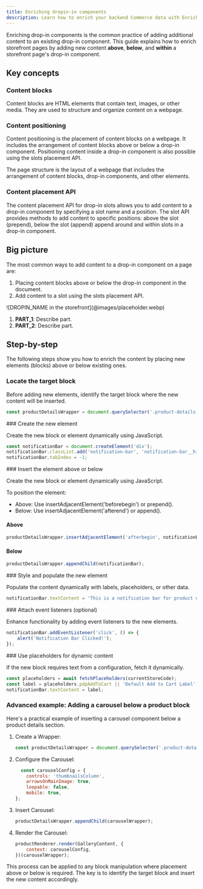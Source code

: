 ```yaml
---
title: Enriching dropin-in components
description: Learn how to enrich your backend Commerce data with Enrichment blocks.
---
```



Enriching drop-in components is the common practice of adding additional content to an existing drop-in component. This guide explains how to enrich storefront pages by adding new content **above**, **below**, and **within** a storefront page's drop-in component.

## Key concepts

<Vocabulary>

### Content blocks

Content blocks are HTML elements that contain text, images, or other media. They are used to structure and organize content on a webpage.

### Content positioning

Content positioning is the placement of content blocks on a webpage. It includes the arrangement of content blocks above or below a drop-in component. Positioning content inside a drop-in component is also possible using the slots placement API.

The page structure is the layout of a webpage that includes the arrangement of content blocks, drop-in components, and other elements.

### Content placement API

The content placement API for drop-in slots allows you to add content to a drop-in component by specifying a slot name and a position. The slot API provides methods to add content to specific positions: above the slot (prepend), below the slot (append) append around and within slots in a drop-in component.

</Vocabulary>

## Big picture

The most common ways to add content to a drop-in component on a page are:

1. Placing content blocks above or below the drop-in component in the document.
1. Add content to a slot using the slots placement API.

<Diagram caption="[DROPIN_NAME position]">
  ![DROPIN_NAME in the storefront](@images/placeholder.webp)
</Diagram>

<Callouts columnCount="1">

1. **PART_1**: Describe part.
1. **PART_2**: Describe part.

</Callouts>

## Step-by-step

The following steps show you how to enrich the content by placing new elements (blocks) above or below existing ones.

<Tasks>

<Task>

### Locate the target block

Before adding new elements, identify the target block where the new content will be inserted.

```javascript
const productDetailsWrapper = document.querySelector('.product-details-wrapper');
```
</Task>

<Task>
### Create the new element

Create the new block or element dynamically using JavaScript.

```javascript
const notificationBar = document.createElement('div');
notificationBar.classList.add('notification-bar', 'notification-bar__hidden');
notificationBar.tabIndex = -1;
```
</Task>

<Task>
### Insert the element above or below

Create the new block or element dynamically using JavaScript.

To position the element:

  - Above: Use insertAdjacentElement('beforebegin') or prepend().
  - Below: Use insertAdjacentElement('afterend') or append().

#### Above

```javascript
productDetailsWrapper.insertAdjacentElement('afterbegin', notificationBar);
```

#### Below

```javascript
productDetailsWrapper.appendChild(notificationBar);
```
</Task>

<Task>
### Style and populate the new element

Populate the content dynamically with labels, placeholders, or other data.

```javascript
notificationBar.textContent = 'This is a notification bar for product updates.';
```
</Task>

<Task>
### Attach event listeners (optional)

Enhance functionality by adding event listeners to the new elements.

```javascript
notificationBar.addEventListener('click', () => {
    alert('Notification Bar Clicked!');
});
```
</Task>

<Task>
### Use placeholders for dynamic content

If the new block requires text from a configuration, fetch it dynamically.

```javascript
const placeholders = await fetchPlaceholders(currentStoreCode);
const label = placeholders.pdpAddToCart || 'Default Add to Cart Label';
notificationBar.textContent = label;
```
</Task>

</Tasks>

### Advanced example: Adding a carousel below a product block

Here's a practical example of inserting a carousel component below a product details section.

1. Create a Wrapper:

    ```javascript
    const productDetailsWrapper = document.querySelector('.product-details-wrapper');
    ```

1. Configure the Carousel:

    ```javascript
      const carouselConfig = {
        controls: 'thumbnailsColumn',
        arrowsOnMainImage: true,
        loopable: false,
        mobile: true,
    };
    ```

1. Insert Carousel:

    ```javascript
    productDetailsWrapper.appendChild(carouselWrapper);
    ```

1. Render the Carousel:

    ```javascript
    productRenderer.render(GalleryContent, {
        context: carouselConfig,
    })(carouselWrapper);
    ```

This process can be applied to any block manipulation where placement above or below is required. The key is to identify the target block and insert the new content accordingly.

